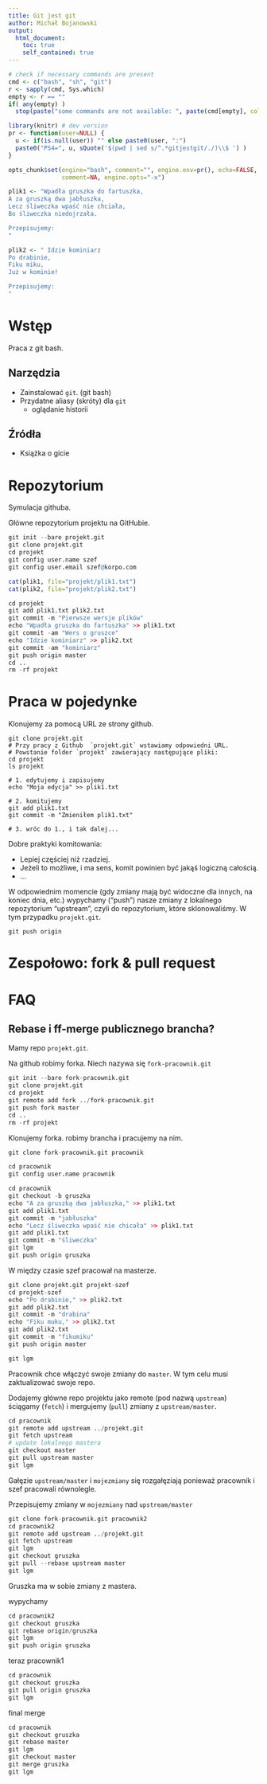 ```yaml
---
title: Git jest git
author: Michał Bojanowski
output:
  html_document:
    toc: true
    self_contained: true
---
```


```r
# check if necessary commands are present
cmd <- c("bash", "sh", "git")
r <- sapply(cmd, Sys.which)
empty <- r == ""
if( any(empty) ) 
  stop(paste("some commands are not available: ", paste(cmd[empty], collapse=", ")))

library(knitr) # dev version
pr <- function(user=NULL) {
  u <- if(is.null(user)) "" else paste0(user, ":")
  paste0("PS4=", u, sQuote('$(pwd | sed s/^.*gitjestgit/./)\\$ ') )
}

opts_chunk$set(engine="bash", comment="", engine.env=pr(), echo=FALSE,
               comment=NA, engine.opts="-x")
```





```r
plik1 <- "Wpadła gruszka do fartuszka, 
A za gruszką dwa jabłuszka, 
Lecz śliweczka wpaść nie chciała, 
Bo śliweczka niedojrzała.

Przepisujemy:
"

plik2 <- " Idzie kominiarz 
Po drabinie, 
Fiku miku, 
Już w kominie!

Przepisujemy:
"
```






# Wstęp

Praca z git bash.

## Narzędzia

- Zainstalować `git`. (git bash)
- Przydatne aliasy (skróty) dla `git`
  - oglądanie historii

## Źródła

- Książka o gicie





# Repozytorium

Symulacja githuba.

Główne repozytorium projektu na GitHubie.

```r
git init --bare projekt.git
git clone projekt.git
cd projekt
git config user.name szef
git config user.email szef@korpo.com
```


```r
cat(plik1, file="projekt/plik1.txt")
cat(plik2, file="projekt/plik2.txt")
```


```r
cd projekt
git add plik1.txt plik2.txt
git commit -m "Pierwsze wersje plików"
echo "Wpadła gruszka do fartuszka" >> plik1.txt
git commit -am "Wers o gruszce"
echo "Idzie kominiarz" >> plik2.txt
git commit -am "kominiarz"
git push origin master
cd ..
rm -rf projekt
```





# Praca w pojedynke

Klonujemy za pomocą URL ze strony github.

```
git clone projekt.git
# Przy pracy z Github  `projekt.git` wstawiamy odpowiedni URL.
# Powstanie folder `projekt` zawierający następujące pliki:
cd projekt
ls projekt

# 1. edytujemy i zapisujemy
echo "Moja edycja" >> plik1.txt

# 2. komitujemy
git add plik1.txt
git commit -m "Zmieniłem plik1.txt"

# 3. wróc do 1., i tak dalej...
```

Dobre praktyki komitowania:

- Lepiej częściej niż rzadziej.
- Jeżeli to możliwe, i ma sens, komit powinien być jakąś logiczną całością.
- ...

W odpowiednim momencie (gdy zmiany mają być widoczne dla innych, na koniec dnia, etc.)
wypychamy ("push") nasze zmiany z lokalnego repozytorium "upstream", czyli do repozytorium,
które sklonowaliśmy. W tym przypadku `projekt.git`.

```
git push origin
```



# Zespołowo: fork & pull request




# FAQ







## Rebase i ff-merge publicznego brancha?

Mamy repo `projekt.git`.

Na github robimy forka. Niech nazywa się `fork-pracownik.git`

```r
git init --bare fork-pracownik.git
git clone projekt.git
cd projekt
git remote add fork ../fork-pracownik.git
git push fork master
cd ..
rm -rf projekt
```

Klonujemy forka. robimy brancha i pracujemy na nim.


```r
git clone fork-pracownik.git pracownik
```

```r
cd pracownik
git config user.name pracownik
```



```r
cd pracownik
git checkout -b gruszka
echo "A za gruszką dwa jabłuszka," >> plik1.txt
git add plik1.txt
git commit -m "jabłuszka"
echo "Lecz śliweczka wpaść nie chicała" >> plik1.txt
git add plik1.txt
git commit -m "śliweczka"
git lgm
git push origin gruszka

```

W między czasie szef pracował na masterze.


```r
git clone projekt.git projekt-szef
cd projekt-szef
echo "Po drabinie," >> plik2.txt
git add plik2.txt
git commit -m "drabina"
echo "Fiku muku," >> plik2.txt
git add plik2.txt
git commit -m "fikumiku"
git push origin master

git lgm
```

Pracownik chce włączyć swoje zmiany do `master`. W tym celu musi zaktualizować swoje repo.

Dodajemy główne repo projektu jako remote (pod nazwą `upstream`) ściągamy
(`fetch`) i mergujemy (`pull`) zmiany z `upstream/master`.

```r
cd pracownik
git remote add upstream ../projekt.git
git fetch upstream
# update lokalnego mastera
git checkout master
git pull upstream master
git lgm
```

Gałęzie `upstream/master` i `mojezmiany` się rozgałęziają ponieważ pracownik i
szef pracowali równolegle.

Przepisujemy zmiany w `mojezmiany` nad `upstream/master`

```r
git clone fork-pracownik.git pracownik2
cd pracownik2
git remote add upstream ../projekt.git
git fetch upstream
git lgm
git checkout gruszka
git pull --rebase upstream master
git lgm
```

Gruszka ma w sobie zmiany z mastera.

wypychamy

```r
cd pracownik2
git checkout gruszka
git rebase origin/gruszka
git lgm
git push origin gruszka
```


teraz pracownik1

```r
cd pracownik
git checkout gruszka
git pull origin gruszka
git lgm
```

final merge

```r
cd pracownik
git checkout gruszka
git rebase master
git lgm
git checkout master
git merge gruszka
git lgm
```



